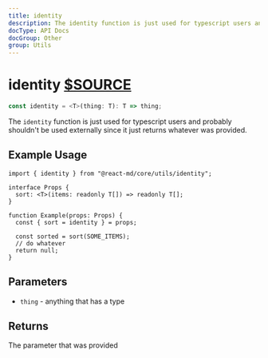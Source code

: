 ```yaml
---
title: identity
description: The identity function is just used for typescript users and probably shouldn't be used externally since it just returns whatever was provided.
docType: API Docs
docGroup: Other
group: Utils
---
```


# identity [$SOURCE](packages/core/src/utils/identity.ts)

```ts disableTransform
const identity = <T>(thing: T): T => thing;
```

The `identity` function is just used for typescript users and probably
shouldn't be used externally since it just returns whatever was provided.

## Example Usage

```tsx disableTransform
import { identity } from "@react-md/core/utils/identity";

interface Props {
  sort: <T>(items: readonly T[]) => readonly T[];
}

function Example(props: Props) {
  const { sort = identity } = props;

  const sorted = sort(SOME_ITEMS);
  // do whatever
  return null;
}
```

## Parameters

- `thing` - anything that has a type

## Returns

The parameter that was provided
